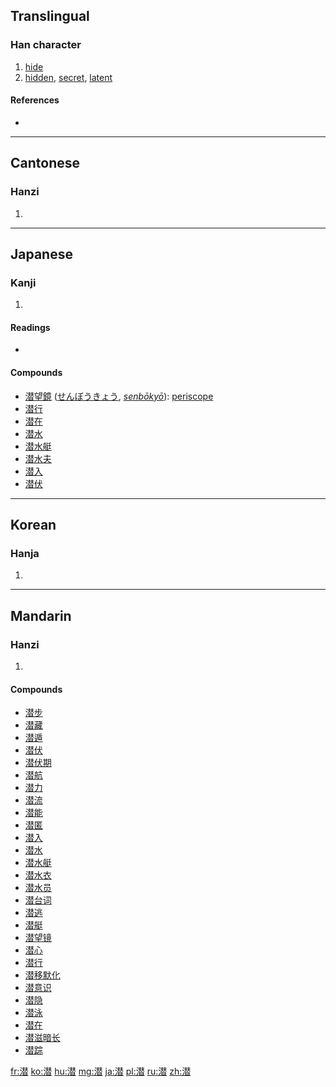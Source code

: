 {{also|濳|潛}}
==Translingual==

===Han character===
{{Han char|rn=85|rad=水|as=12|sn=15|four=|canj=水手人日 (EQOA)}}

# [[hide]]
# [[hidden]], [[secret]], [[latent]]

====References====
* {{Han ref|kx=0649.100|dkj=18241|dj=1059.050|hdz=31734.130|uh=6F5C|ud=28508}}

----

==Cantonese==

===Hanzi===
{{yue-hanzi|jyut=|y=chim4|tra=潛}}

# {{defn|lang=yue|sort=水12}}

----

==Japanese==

===Kanji===
{{ja-kanji|grade=c|rs=水12}}

# {{defn|lang=ja|sort=水12}}

====Readings====
* {{ja-readings|on=[[せん]] (sen)|kun=[[ひそむ]] (hisomu), [[もぐる]] (moguru)}}

====Compounds====
* [[潜望鏡]] ([[せんぼうきょう]], ''[[senbōkyō]]''): [[periscope]]
* [[潜行]]
* [[潜在]]
* [[潜水]]
* [[潜水艇]]
* [[潜水夫]]
* [[潜入]]
* [[潜伏]]

----

==Korean==

===Hanja===
{{ko-hanja|hangeul=잠|eumhun=|rv=jam|mr=cham|y=cam}}

# {{defn|lang=ko|sort=水12}}

----

==Mandarin==

===Hanzi===
{{cmn-hanzi|tra=潛|pin=[[qián]] ([[qian2]])|wg=ch'ien<sup>2</sup>}}

# {{defn|lang=cmn|sort=水12}}

====Compounds====
* [[潜步]]
* [[潜藏]]
* [[潜遁]]
* [[潜伏]]
* [[潜伏期]]
* [[潜航]]
* [[潜力]]
* [[潜流]]
* [[潜能]]
* [[潜匿]]
* [[潜入]]
* [[潜水]]
* [[潜水艇]]
* [[潜水衣]]
* [[潜水员]]
* [[潜台词]]
* [[潜逃]]
* [[潜艇]]
* [[潜望镜]]
* [[潜心]]
* [[潜行]]
* [[潜移默化]]
* [[潜意识]]
* [[潜隐]]
* [[潜泳]]
* [[潜在]]
* [[潜滋暗长]]
* [[潜踪]]

[[fr:潜]]
[[ko:潜]]
[[hu:潜]]
[[mg:潜]]
[[ja:潜]]
[[pl:潜]]
[[ru:潜]]
[[zh:潜]]